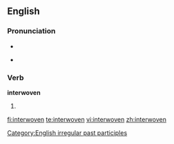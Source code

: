 ==English==

===Pronunciation===
* {{IPA|/'ɪntərwovən/}}
* {{audio|en-us-interwoven.ogg|Audio (US)}}
*: {{rhymes|əʊvən}}

===Verb===
'''interwoven'''

# {{past participle of|[[interweave]]}}

[[Category:English irregular past participles]]

[[fi:interwoven]]
[[te:interwoven]]
[[vi:interwoven]]
[[zh:interwoven]]